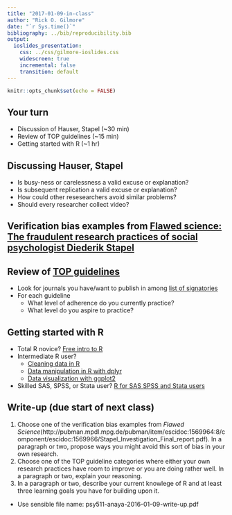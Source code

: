 ```yaml
---
title: "2017-01-09-in-class"
author: "Rick O. Gilmore"
date: "`r Sys.time()`"
bibliography: ../bib/reproducibility.bib
output:
  ioslides_presentation:
    css: ../css/gilmore-ioslides.css
    widescreen: true
    incremental: false
    transition: default
---
```


```r
knitr::opts_chunk$set(echo = FALSE)
```

## Your turn

- Discussion of Hauser, Stapel (~30 min)
- Review of TOP guidelines (~15 min)
- Getting started with R (~1 hr)

## Discussing Hauser, Stapel

- Is busy-ness or carelessness a valid excuse or explanation?
- Is subsequent replication a valid excuse or explanation?
- How could other resesearchers avoid similar problems?
- Should every researcher collect video?

## Verification bias examples from [Flawed science: The fraudulent research practices of social psychologist Diederik Stapel](http://pubman.mpdl.mpg.de/pubman/item/escidoc:1569964:8/component/escidoc:1569966/Stapel_Investigation_Final_report.pdf)

## Review of [TOP guidelines](https://osf.io/9f6gx/)

- Look for journals you have/want to publish in among [list of signatories](https://cos.io/top/#list)
- For each guideline
    + What level of adherence do you currently practice?
    + What level do you aspire to practice?

## Getting started with R

- Total R novice? [Free intro to R](https://www.datacamp.com/courses/free-introduction-to-r)
- Intermediate R user?
    + [Cleaning data in R](https://www.datacamp.com/courses/cleaning-data-in-r)
    + [Data manipulation in R with dplyr](https://www.datacamp.com/courses/dplyr-data-manipulation-r-tutorial)
    + [Data visualization with ggplot2](https://www.datacamp.com/courses/data-visualization-with-ggplot2-1)
- Skilled SAS, SPSS, or Stata user? [R for SAS SPSS and Stata users](https://www.datacamp.com/courses/r-for-sas-spss-and-stata-users-r-tutorial)

## Write-up (due start of next class)

1. Choose one of the verification bias examples from *Flawed Science*(http://pubman.mpdl.mpg.de/pubman/item/escidoc:1569964:8/component/escidoc:1569966/Stapel_Investigation_Final_report.pdf). In a paragraph or two, propose ways you might avoid this sort of bias in your own research.
2. Choose one of the TOP guideline categories where either your own research practices have room to improve or you are doing rather well. In a paragraph or two, explain your reasoning.
3. In a paragraph or two, describe your current knowlege of R and at least three learning goals you have for building upon it.

- Use sensible file name: psy511-anaya-2016-01-09-write-up.pdf